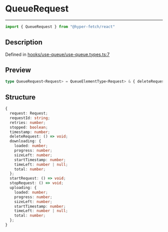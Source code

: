 

# QueueRequest

<div class="api-docs__separator" data-reactroot="">

---

</div><div class="api-docs__import" data-reactroot="">

```ts
import { QueueRequest } from "@hyper-fetch/react"
```

</div><div class="api-docs__section">

## Description

</div><div class="api-docs__description"><span class="api-docs__do-not-parse">



</span></div><p class="api-docs__definition">

Defined in [hooks/use-queue/use-queue.types.ts:7](https://github.com/BetterTyped/hyper-fetch/blob/cc329b91/packages/react/src/hooks/use-queue/use-queue.types.ts#L7)

</p><div class="api-docs__section">

## Preview

</div><div class="api-docs__preview type single">

```ts
type QueueRequest<Request> = QueueElementType<Request> & { deleteRequest: () => void; downloading?: ProgressType; startRequest: () => void; stopRequest: () => void; uploading?: ProgressType };
```

</div><div class="api-docs__section">

## Structure

</div><div class="api-docs__returns">

```ts
{
  request: Request;
  requestId: string;
  retries: number;
  stopped: boolean;
  timestamp: number;
  deleteRequest: () => void;
  downloading: {
    loaded: number;
    progress: number;
    sizeLeft: number;
    startTimestamp: number;
    timeLeft: number | null;
    total: number;
  };
  startRequest: () => void;
  stopRequest: () => void;
  uploading: {
    loaded: number;
    progress: number;
    sizeLeft: number;
    startTimestamp: number;
    timeLeft: number | null;
    total: number;
  };
}
```

</div>
